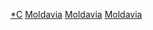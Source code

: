 [[Category:摩爾達維亞歷史|*C]]
[[Category:各世紀歐洲|Moldavia]]
[[Category:各世紀已不存在的國家|Moldavia]]
[[Category:各世紀摩爾多瓦|Moldavia]]